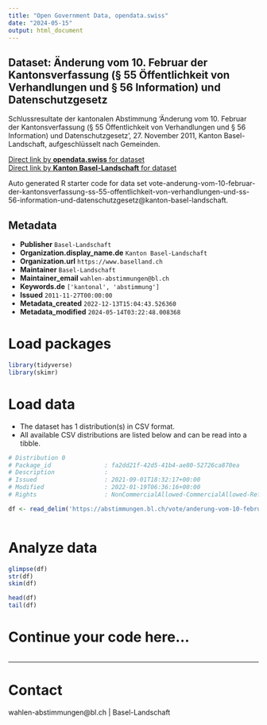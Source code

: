 ```yaml
---
title: "Open Government Data, opendata.swiss"
date: "2024-05-15"
output: html_document
---
```


## Dataset: Änderung vom 10. Februar der Kantonsverfassung (§ 55 Öffentlichkeit von Verhandlungen und § 56 Information) und Datenschutzgesetz

Schlussresultate der kantonalen Abstimmung 'Änderung vom 10. Februar der Kantonsverfassung (§ 55 Öffentlichkeit von Verhandlungen und § 56 Information) und Datenschutzgesetz', 27. November 2011, Kanton Basel-Landschaft, aufgeschlüsselt nach Gemeinden.

[Direct link by **opendata.swiss** for dataset](https://opendata.swiss/de/dataset/anderung-vom-10-februar-der-kantonsverfassung-55-offentlichkeit-von-verhandlungen-und-56-inform)<br>
[Direct link by **Kanton Basel-Landschaft** for dataset](https://abstimmungen.bl.ch/vote/anderung-vom-10-februar-der-kantonsverfassung-ss-55-offentlichkeit-von-verhandlungen-und-ss-56-information-und-datenschutzgesetz/data)

Auto generated R starter code for data set vote-anderung-vom-10-februar-der-kantonsverfassung-ss-55-offentlichkeit-von-verhandlungen-und-ss-56-information-und-datenschutzgesetz@kanton-basel-landschaft.

## Metadata

- **Publisher** `Basel-Landschaft`
- **Organization.display_name.de** `Kanton Basel-Landschaft`
- **Organization.url** `https://www.baselland.ch`
- **Maintainer** `Basel-Landschaft`
- **Maintainer_email** `wahlen-abstimmungen@bl.ch`
- **Keywords.de** `['kantonal', 'abstimmung']`
- **Issued** `2011-11-27T00:00:00`
- **Metadata_created** `2022-12-13T15:04:43.526360`
- **Metadata_modified** `2024-05-14T03:22:48.008368`


# Load packages

```r

library(tidyverse)
library(skimr)

```

# Load data

-   The dataset has 1 distribution(s) in CSV format.
-   All available CSV distributions are listed below and can be read into a tibble.

```r

# Distribution 0
# Package_id               : fa2dd21f-42d5-41b4-ae80-52726ca870ea
# Description              : 
# Issued                   : 2021-09-01T18:32:17+00:00
# Modified                 : 2022-01-19T06:36:16+00:00
# Rights                   : NonCommercialAllowed-CommercialAllowed-ReferenceRequired

df <- read_delim('https://abstimmungen.bl.ch/vote/anderung-vom-10-februar-der-kantonsverfassung-ss-55-offentlichkeit-von-verhandlungen-und-ss-56-information-und-datenschutzgesetz/data-csv')



```

# Analyze data

```r

glimpse(df)
str(df)
skim(df)

head(df)
tail(df)

```

# Continue your code here...

```r

```

------------------------------------------------------------------------

# Contact

wahlen-abstimmungen@bl.ch | Basel-Landschaft
